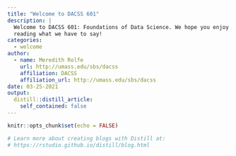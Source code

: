 ```yaml
---
title: "Welcome to DACSS 601"
description: |
  Welcome to DACSS 601: Foundations of Data Science. We hope you enjoy 
  reading what we have to say!
categories:
  - welcome
author:
  - name: Meredith Rolfe
    url: http://umass.edu/sbs/dacss
    affiliation: DACSS
    affiliation_url: http://umass.edu/sbs/dacss
date: 03-25-2021
output:
  distill::distill_article:
    self_contained: false
---
```


```r
knitr::opts_chunk$set(echo = FALSE)

# Learn more about creating blogs with Distill at:
# https://rstudio.github.io/distill/blog.html

```



